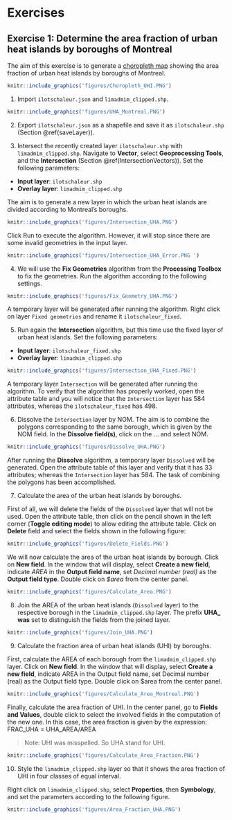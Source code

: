 # Exercises
## Exercise 1: Determine the area fraction of urban heat islands by boroughs of Montreal

The aim of this exercise is to generate a [choropleth map](https://en.wikipedia.org/wiki/Choropleth_map) showing the area fraction of urban heat islands by boroughs of Montreal.

```r
knitr::include_graphics('figures/Choropleth_UHI.PNG')
```

1. Import `ilotschaleur.json` and `limadmim_clipped.shp`.

```r
knitr::include_graphics('figures/UHA_Montreal.PNG')
```

2. Export `ilotschaleur.json` as a shapefile and save it as `ilotschaleur.shp` (Section \@ref(saveLayer)).

3. Intersect the recently created layer `ilotschaleur.shp` with `limadmim_clipped.shp`. Navigate to **Vector**, select **Geoprocessing Tools**, and the **Intersection** (Section \@ref(IntersectionVectors)). Set the following parameters:

- **Input layer**: `ilotschaleur.shp`
- **Overlay layer**: `limadmim_clipped.shp`

The aim is to generate a new layer in which the urban heat islands are divided according to Montreal’s boroughs.

```r
knitr::include_graphics('figures/Intersection_UHA.PNG')
```

Click Run to execute the algorithm. However, it will stop since there are some invalid geometries in the input layer.


```r
knitr::include_graphics('figures/Intersection_UHA_Error.PNG ')
```

4. We will use the **Fix Geometries** algorithm from the **Processing Toolbox** to fix the geometries. Run the algorithm according to the following settings.

```r
knitr::include_graphics('figures/Fix_Geometry_UHA.PNG')
```

A temporary layer will be generated after running the algorithm. Right click on layer `Fixed geometries` and rename it `ilotschaleur_fixed`. 

5. Run again the **Intersection** algorithm, but this time use the fixed layer of urban heat islands. Set the following parameters:

- **Input layer**: `ilotschaleur_fixed.shp`
- **Overlay layer**: `limadmim_clipped.shp`


```r
knitr::include_graphics('figures/Intersection_UHA_Fixed.PNG')
```


A temporary layer `Intersection` will be generated after running the algorithm. To verify that the algorithm has properly worked, open the attribute table and you will notice that the `Intersection` layer has 584 attributes, whereas the `ilotschaleur_fixed` has 498.

6. Dissolve the `Intersection` layer by NOM. The aim is to combine the polygons corresponding to the same borough, which is given by the NOM field. In the **Dissolve field(s)**, click on the … and select NOM.

```r
knitr::include_graphics('figures/Dissolve_UHA.PNG')
```

After running the **Dissolve** algorithm, a temporary layer `Dissolved` will be generated. Open the attribute table of this layer and verify that it has 33 attributes; whereas the `Intersection` layer has 584. The task of combining the polygons has been accomplished.

7. Calculate the area of the urban heat islands by boroughs. 

First of all, we will delete the fields of the `Dissolved` layer that will not be used. Open the attribute table, then click on the pencil shown in the left corner (**Toggle editing mode**) to allow editing the attribute table. Click on **Delete** field and select the fields shown in the following figure:

```r
knitr::include_graphics('figures/Delete_Fields.PNG')
```

We will now calculate the area of the urban heat islands by borough. Click on **New field**. In the window that will display, select **Create a new field**, indicate *AREA* in the **Output field name**, set *Decimal number (real)* as the **Output field type**. Double click on *$area* from the center panel.

```r
knitr::include_graphics('figures/Calculate_Area.PNG')
```

8. Join the AREA of the urban heat islands (`Dissolved` layer) to the respective borough in the `limadmim_clipped.shp` layer. The prefix **UHA_ was** set to distinguish the fields from the joined layer.


```r
knitr::include_graphics('figures/Join_UHA.PNG')
```

9. Calculate the fraction area of urban heat islands (UHI) by boroughs.

First, calculate the AREA of each borough from the `limadmim_clipped.shp` layer. Click on **New field**. In the window that will display, select **Create a new field**, indicate AREA in the Output field name, set Decimal number (real) as the Output field type. Double click on $area from the center panel.  

```r
knitr::include_graphics('figures/Calculate_Area_Montreal.PNG')
```

Finally, calculate the area fraction of UHI. In the center panel, go to **Fields and Values**, double click to select the involved fields in the computation of the new one. In this case, the area fraction is given by the expression: FRAC_UHA = UHA_AREA/AREA

> Note: UHI was misspelled. So UHA stand for UHI.


```r
knitr::include_graphics('figures/Calculate_Area_Fraction.PNG')
```

10. Style the `limadmim_clipped.shp` layer so that it shows the area fraction of UHI in four classes of equal interval.

Right click on `limadmim_clipped.shp`, select **Properties**, then **Symbology**, and set the parameters according to the following figure.


```r
knitr::include_graphics('figures/Area_Fraction_UHA.PNG')
```


